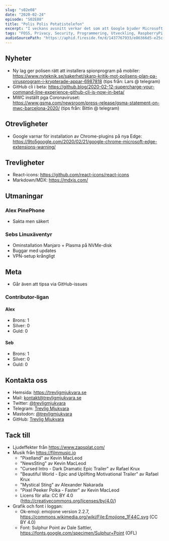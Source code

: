 ```yaml
---
slug: "s02e08"
date: "2020-02-24"
episode: "S02E08"
title: "Polis Polis Potatistelefon"
excerpt: "I veckans avsnitt verkar det som att Google bjuder Microsoft på sin egen medicin. ReactJS får lite kärlek och vi själva sporras till att bidra mer till öppen mjukvara."
tags: "FOSS, Privacy, Security, Programmering, Utveckling, RaspberryPi, PinePhone, Linux, Open Source, Manjaro, Polisen, ReactJS, KDE, MWC, GitHub, Spyware, Chrome, Edge"
audioSourcePath: "https://aphid.fireside.fm/d/1437767933/e86366d5-e25c-4aab-9a13-33b7144ac160/f2e6f705-af21-47df-ac32-f2f8bd10b01a.mp3"
---
```


## Nyheter

- Ny lag ger polisen rätt att installera spionprogram på mobiler: https://www.nyteknik.se/sakerhet/skarp-kritik-mot-polisens-plan-pa-virusprogram-i-krypterade-appar-6987818 (tips från: Lars @ telegram)
- GitHub cli i beta: https://github.blog/2020-02-12-supercharge-your-command-line-experience-github-cli-is-now-in-beta/
- MWC inställt pga Coronaviruset: https://www.gsma.com/newsroom/press-release/gsma-statement-on-mwc-barcelona-2020/ (tips från: Bittin @ telegram)

## Otrevligheter

- Google varnar för installation av Chrome-plugins på nya Edge: https://9to5google.com/2020/02/21/google-chrome-microsoft-edge-extensions-warning/

## Trevligheter

- React-icons: https://github.com/react-icons/react-icons
- Markdown/MDX: https://mdxjs.com/

## Utmaningar

### Alex PinePhone

- Sakta men säkert

### Sebs Linuxäventyr

- Ominstallation Manjaro + Plasma på NVMe-disk
- Buggar med updates
- VPN-setup krångligt

## Meta

- Går även att tipsa via GitHub-issues

### Contributor-ligan

#### Alex

- Brons: 1
- Silver: 0
- Guld: 0

#### Seb

- Brons: 1
- Silver: 0
- Guld: 0

## Kontakta oss

- Hemsida: https://trevligmjukvara.se
- Mail: kontakt@trevligmjukvara.se
- Twitter: [@trevligmjukvara](https://twitter.com/trevligmjukvara)
- Telegram: [Trevlig Mjukvara](https://t.me/trevligmjukvara)
- Mastodon: [@trevligmjukvara](https://mastodon.linuxkompis.se/@trevligmjukvara)
- GitHub: [Trevlig Mjukvara](https://github.com/trevligmjukvara)

## Tack till

- Ljudeffekter från https://www.zapsplat.com/
- Musik från https://filmmusic.io
  - "Pixelland" av Kevin MacLeod
  - "NewsSting" av Kevin MacLeod
  - "Cursed Intro - Dark Dramatic Epic Trailer" av Rafael Krux
  - "Beautiful World - Epic and Uplifting Motivational Trailer" av Rafael Krux
  - "Mystical Sting" av Alexander Nakarada
  - "Pixel Peeker Polka - Faster" av Kevin MacLeod
  - Licens för alla: CC BY 4.0 (http://creativecommons.org/licenses/by/4.0/)
- Grafik och font i loggan:
  - Ok-emoji: emojione version 2.2.7, https://commons.wikimedia.org/wiki/File:Emojione_1F44C.svg (CC BY 4.0)
  - Font: Sulphur Point av Dale Sattler, https://fonts.google.com/specimen/Sulphur+Point (OFL)

